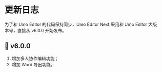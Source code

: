 
# 更新日志

<Callout type="warning" emoji="❗">
为了和 Umo Editor 的代码保持同步，Umo Editor Next 采用和 Umo Editor 大版本号，直接从 v6.0.0 开始发布。
</Callout>

## 🎉  v6.0.0
1. 增加多人协作编辑功能；
2. 增加 Word 导出功能。